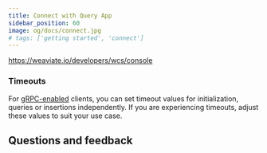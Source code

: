 ```yaml
---
title: Connect with Query App
sidebar_position: 60
image: og/docs/connect.jpg
# tags: ['getting started', 'connect']
---
```




https://weaviate.io/developers/wcs/console

### Timeouts

For [gRPC-enabled](../api/grpc.md) clients, you can set timeout values for initialization, queries or insertions independently. If you are experiencing timeouts, adjust these values to suit your use case.

<Tabs groupId="languages">
    <TabItem value="py4" label="Python Client v4">
        <FilteredTextBlock
        text={PyClientCode}
        startMarker="# LocalWithTimeout"
        endMarker="# END LocalWithTimeout"
        language="py"
        />
    </TabItem>
</Tabs>


## Questions and feedback


<DocsFeedback/>
